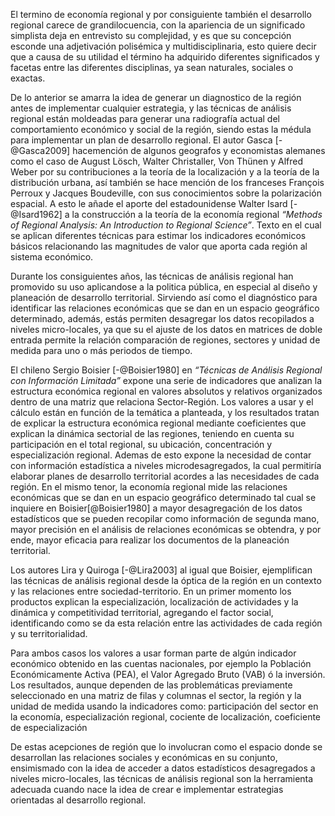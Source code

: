 El termino de economía regional y por consiguiente también el desarrollo regional carece de grandilocuencia, con la apariencia de un significado simplista deja en entrevisto su complejidad, y es que su concepción esconde una adjetivación polisémica y multidisciplinaria, esto quiere decir que a causa de su utilidad el término ha adquirido diferentes significados y facetas entre las diferentes disciplinas, ya sean naturales, sociales o exactas.

De lo anterior se amarra la idea de generar un diagnostico de la región antes de implementar cualquier estrategia, y las técnicas de análisis regional están moldeadas para generar una radiografía actual del comportamiento económico y social de la región, siendo estas la médula para implementar un plan de desarrollo regional. El autor Gasca [-@Gasca2009] hacemención de algunos geografos y economistas alemanes como el caso de August Lösch, Walter Christaller, Von Thünen y Alfred Weber por su contribuciones a la teoría de la localización y a la teoría de la distribución urbana, así también se hace mención de los franceses François Perroux y Jacques Boudeville, con sus conocimientos sobre la polarización espacial. A esto le añade el aporte del estadounidense Walter Isard [-@Isard1962] a la construcción a la teoría de la economía regional  _"Methods of Regional Analysis: An Introduction to Regional Science"_. Texto en el cual se aplican diferentes técnicas para estimar los indicadores económicos básicos relacionando las magnitudes de valor que aporta cada región al sistema económico.

Durante los consiguientes años, las técnicas de análisis regional han promovido su uso aplicandose a la politica pública, en especial al diseño y planeación de desarrollo territorial. Sirviendo así como el diagnóstico para identificar las relaciones económicas que se dan en un espacio geográfico determinado, además, estás permiten desagregar los datos recopilados a niveles micro-locales, ya que su el ajuste de los datos en matrices de doble entrada permite la relación  comparación de regiones, sectores y unidad de medida para uno o más periodos de tiempo.

El chileno Sergio Boisier [-@Boisier1980] en _"Técnicas de Análisis Regional con Información Limitada"_  expone una serie de indicadores que analizan la estructura económica regional en valores absolutos y relativos organizados dentro de una matriz que relaciona Sector-Región. Los valores a usar y el cálculo están en función de la temática a planteada, y los resultados tratan de explicar la estructura económica regional mediante coeficientes que explican la dinámica sectorial de las regiones, teniendo en cuenta su participación en el total regional, su ubicación, concentración y especialización regional. Ademas de esto expone la necesidad de contar con información estadística a niveles microdesagregados, la cual permitiría elaborar planes de desarrollo territorial acordes a las necesidades de cada región. En el mismo tenor, la economía regional mide las relaciones económicas que se dan en un espacio geográfico determinado tal cual se inquiere en Boisier[@Boisier1980] a mayor desagregación de los datos estadísticos que se pueden recopilar como información de segunda mano, mayor precisión en el análisis de relaciones económicas se obtendra, y por ende, mayor eficacia para realizar los documentos de la planeación territorial.


Los autores Lira y Quiroga [-@Lira2003] al igual que Boisier, ejemplifican las técnicas de análisis regional desde la óptica de la región en un contexto y las relaciones entre sociedad-territorio. En un primer momento los productos explican la especialización, localización de actividades y la dinámica y competitividad territorial, agregando el factor social, identificando como se da esta relación entre las actividades de cada región y su territorialidad.

Para ambos casos los valores a usar forman parte de algún indicador económico obtenido en las cuentas nacionales, por ejemplo la Población Económicamente Activa (PEA), el Valor Agregado Bruto (VAB) ó la inversión. Los resultados, aunque dependen de las problemáticas  previamente seleccionado en una matriz de filas y columnas el sector, la región y la unidad de medida  usando la  indicadores como: participación del sector en la economía, especialización regional, cociente de localización, coeficiente de especialización  

De estas acepciones de región que lo involucran como el espacio donde se desarrollan las relaciones sociales y económicas en su conjunto, ensimismado con la idea de acceder a datos estadísticos desagregados a niveles micro-locales, las técnicas de análisis regional son la herramienta adecuada cuando nace la idea de crear e implementar estrategias orientadas al desarrollo regional.
